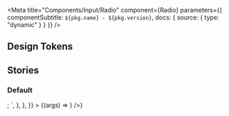 

<Meta
  title="Components/Input/Radio"
  component={Radio}
  parameters={{ componentSubtitle: `${pkg.name} - ${pkg.version}`, docs: { source: { type: "dynamic" } } }}
/>

<Description markdown={readme} />

## Design Tokens

<DesignTokenDocBlock categoryName="Radio" viewType="table" />

## Stories

### Default

<Canvas>
  <Story
    name="Default"
    args={{
      label: "I agree"
    }}
    parameters={{
      docs: {
        source: {
          code: `
<Radio label={"I agree"} />;
    `,
        },
      },
    }}
  >
    {(args) => <Radio id={1} label={args.label} />} />}
  </Story>
</Canvas>

<ArgsTable of={Radio} />
